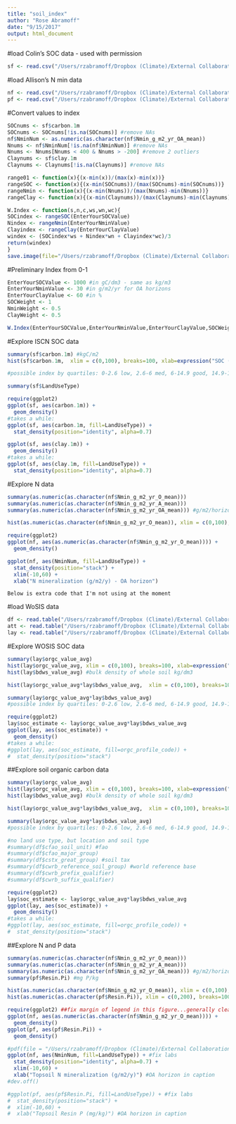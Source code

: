 ```yaml
---
title: "soil_index"
author: "Rose Abramoff"
date: "9/15/2017"
output: html_document
---
```

#load Colin's SOC data - used with permission
```r
sf <- read.csv("/Users/rzabramoff/Dropbox (Climate)/External Collaborations/ISCN/Allison/SOCData_Averilletal2014Nature.csv")
```

#load Allison's N min data
```r
nf <- read.csv("/Users/rzabramoff/Dropbox (Climate)/External Collaborations/ISCN/Allison/Nmin_data_UpdateForRose_20170922.csv")
pf <- read.csv("/Users/rzabramoff/Dropbox (Climate)/External Collaborations/ISCN/Allison/HedleyP_database_updateforRose_20170927.csv")
```

#Convert values to index
```r
SOCnums <- sf$carbon.1m
SOCnums <- SOCnums[!is.na(SOCnums)] #remove NAs
nf$NminNum <- as.numeric(as.character(nf$Nmin_g_m2_yr_OA_mean))
Nnums <- nf$NminNum[!is.na(nf$NminNum)] #remove NAs
Nnums <- Nnums[Nnums < 400 & Nnums > -200] #remove 2 outliers
Claynums <- sf$clay.1m
Claynums <- Claynums[!is.na(Claynums)] #remove NAs

range01 <- function(x){(x-min(x))/(max(x)-min(x))}
rangeSOC <- function(x){(x-min(SOCnums))/(max(SOCnums)-min(SOCnums))}
rangeNmin <- function(x){(x-min(Nnums))/(max(Nnums)-min(Nnums))}
rangeClay <- function(x){(x-min(Claynums))/(max(Claynums)-min(Claynums))}

W.Index <- function(s,n,c,ws,wn,wc){
SOCindex <- rangeSOC(EnterYourSOCValue)
Nindex <- rangeNmin(EnterYourNminValue)
Clayindex <- rangeClay(EnterYourClayValue)
windex <- (SOCindex*ws + Nindex*wn + Clayindex*wc)/3
return(windex)
}
save.image(file="/Users/rzabramoff/Dropbox (Climate)/External Collaborations/ISCN/SoilIndex.Rdata")
```

#Preliminary Index from 0-1
```r
EnterYourSOCValue <- 1000 #in gC/dm3 - same as kg/m3
EnterYourNminValue <- 30 #in g/m2/yr for OA horizons
EnterYourClayValue <- 60 #in %
SOCWeight <- 1
NminWeight <- 0.5
ClayWeight <- 0.5

W.Index(EnterYourSOCValue,EnterYourNminValue,EnterYourClayValue,SOCWeight,NminWeight,ClayWeight)
```

#Explore ISCN SOC data
```r
summary(sf$carbon.1m) #kgC/m2
hist(sf$carbon.1m,  xlim = c(0,100), breaks=100, xlab=expression("SOC (kgC/m2)"), main="Soil Organic Carbon")

#possible index by quartiles: 0-2.6 low, 2.6-6 med, 6-14.9 good, 14.9-1250 high

summary(sf$LandUseType)

require(ggplot2)
ggplot(sf, aes(carbon.1m)) +
  geom_density()
#takes a while:
ggplot(sf, aes(carbon.1m, fill=LandUseType)) +
  stat_density(position="identity", alpha=0.7)

ggplot(sf, aes(clay.1m)) +
  geom_density()
#takes a while:
ggplot(sf, aes(clay.1m, fill=LandUseType)) +
  stat_density(position="identity", alpha=0.7)
```

#Explore N data
```r
summary(as.numeric(as.character(nf$Nmin_g_m2_yr_O_mean)))
summary(as.numeric(as.character(nf$Nmin_g_m2_yr_A_mean)))
summary(as.numeric(as.character(nf$Nmin_g_m2_yr_OA_mean))) #g/m2/horizon

hist(as.numeric(as.character(nf$Nmin_g_m2_yr_O_mean)), xlim = c(0,100), breaks=100, xlab=expression("Nmin (g/m2/y O horizon)"))

require(ggplot2)
ggplot(nf, aes(as.numeric(as.character(nf$Nmin_g_m2_yr_O_mean)))) +
  geom_density()

ggplot(nf, aes(NminNum, fill=LandUseType)) +
  stat_density(position="stack") +
  xlim(-10,60) +
  xlab("N mineralization (g/m2/y) - OA horizon")
```

```
Below is extra code that I'm not using at the moment
```

#load WoSIS data
```r
df <- read.table("/Users/rzabramoff/Dropbox (Climate)/External Collaborations/ISCN/WoSIS_2016_July/wosis_201607_profiles.txt", sep="\t", header=T)
att <- read.table("/Users/rzabramoff/Dropbox (Climate)/External Collaborations/ISCN/WoSIS_2016_July/wosis_201607_attributes.txt", sep="\t", header=T)
lay <- read.table("/Users/rzabramoff/Dropbox (Climate)/External Collaborations/ISCN/WoSIS_2016_July/wosis_201607_layers.txt", sep="\t", header=T, fill=T)
```

#Explore WOSIS SOC data
```r
summary(lay$orgc_value_avg)
hist(lay$orgc_value_avg, xlim = c(0,100), breaks=100, xlab=expression("SOC (gC/kg)"))
hist(lay$bdws_value_avg) #bulk density of whole soil kg/dm3

hist(lay$orgc_value_avg*lay$bdws_value_avg,  xlim = c(0,100), breaks=100, xlab=expression("SOC (gC/dm3)"), main="Soil Organic Carbon") #same as kg/m3

summary(lay$orgc_value_avg*lay$bdws_value_avg)
#possible index by quartiles: 0-2.6 low, 2.6-6 med, 6-14.9 good, 14.9-1250 high

require(ggplot2)
lay$soc_estimate <- lay$orgc_value_avg*lay$bdws_value_avg
ggplot(lay, aes(soc_estimate)) +
  geom_density()
#takes a while:
#ggplot(lay, aes(soc_estimate, fill=orgc_profile_code)) +
#  stat_density(position="stack")
```

##Explore soil organic carbon data
```r
summary(lay$orgc_value_avg)
hist(lay$orgc_value_avg, xlim = c(0,100), breaks=100, xlab=expression("SOC (gC/kg)"))
hist(lay$bdws_value_avg) #bulk density of whole soil kg/dm3

hist(lay$orgc_value_avg*lay$bdws_value_avg,  xlim = c(0,100), breaks=100, xlab=expression("SOC (gC/dm3)"), main="Soil Organic Carbon") #same as kg/m3

summary(lay$orgc_value_avg*lay$bdws_value_avg)
#possible index by quartiles: 0-2.6 low, 2.6-6 med, 6-14.9 good, 14.9-1250 high

#no land use type, but location and soil type
#summary(df$cfao_soil_unit) #fao
#summary(df$cfao_major_group)
#summary(df$cstx_great_group) #soil tax
#summary(df$cwrb_reference_soil_group) #world reference base
#summary(df$cwrb_prefix_qualifier)
#summary(df$cwrb_suffix_qualifier)

require(ggplot2)
lay$soc_estimate <- lay$orgc_value_avg*lay$bdws_value_avg
ggplot(lay, aes(soc_estimate)) +
  geom_density()
#takes a while:
#ggplot(lay, aes(soc_estimate, fill=orgc_profile_code)) +
#  stat_density(position="stack")
```

##Explore N and P data
```r
summary(as.numeric(as.character(nf$Nmin_g_m2_yr_O_mean)))
summary(as.numeric(as.character(nf$Nmin_g_m2_yr_A_mean)))
summary(as.numeric(as.character(nf$Nmin_g_m2_yr_OA_mean))) #g/m2/horizon
summary(pf$Resin.Pi) #mg P/kg

hist(as.numeric(as.character(nf$Nmin_g_m2_yr_O_mean)), xlim = c(0,100), breaks=100, xlab=expression("Nmin (g/m2/y O horizon)"))
hist(as.numeric(as.character(pf$Resin.Pi)), xlim = c(0,200), breaks=100, xlab=expression("Resin P (mg/kg)"))

require(ggplot2) ##fix margin of legend in this figure...generally cleanup...3d or semi-transparent
ggplot(nf, aes(as.numeric(as.character(nf$Nmin_g_m2_yr_O_mean)))) +
  geom_density()
ggplot(pf, aes(pf$Resin.Pi)) +
  geom_density()

#pdf(file = "/Users/rzabramoff/Dropbox (Climate)/External Collaborations/ISCN/TopsoilNMin.pdf")
ggplot(nf, aes(NminNum, fill=LandUseType)) + #fix labs
  stat_density(position="identity", alpha=0.7) +
  xlim(-10,60) +
  xlab("Topsoil N mineralization (g/m2/y)") #OA horizon in caption
#dev.off()

#ggplot(pf, aes(pf$Resin.Pi, fill=LandUseType)) + #fix labs
#  stat_density(position="stack") +
#  xlim(-10,60) +
#  xlab("Topsoil Resin P (mg/kg)") #OA horizon in caption
```
